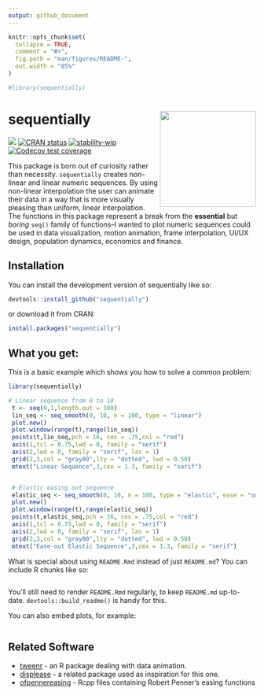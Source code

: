 ```yaml
---
output: github_document
---
```


<!-- README.md is generated from README.Rmd. Please edit that file -->

```r
knitr::opts_chunk$set(
  collapse = TRUE,
  comment = "#>",
  fig.path = "man/figures/README-",
  out.width = "85%"
)

#library(sequentially)
```

# sequentially <img src="man/figures/logo.png" align="right" height="195" alt="" />


<!-- badges: start -->
![](https://img.shields.io/badge/fun_but_useless-%23035949)
[![CRAN status](https://www.r-pkg.org/badges/version/sequentially)](https://CRAN.R-project.org/package=sequentially)
[![stability-wip](https://img.shields.io/badge/stability-wip-lightgrey.svg)](https://github.com/mkenney/software-guides/blob/master/STABILITY-BADGES.md#work-in-progress)
[![Codecov test
coverage](https://codecov.io/gh/jpmonteagudo28/guide/graph/badge.svg)](https://app.codecov.io/gh/jpmonteagudo28/sequentially)

<!-- badges: end -->

This package is born out of curiosity rather than necessity. `sequentially` creates non-linear and linear numeric sequences. By using non-linear interpolation the user can animate their data
in a way that is more visually pleasing than uniform, linear interpolation. The functions in this package represent a break from the **essential** but *boring* `seq()` family of functions–I wanted to plot numeric sequences could be used in data visualization, motion animation, frame interpolation, UI/UX design, population dynamics, economics and finance.

## Installation

You can install the development version of sequentially like so:

``` r
devtools::install_github("sequentially")
```

or download it from CRAN:

```r
install.packages("sequentially")
```


## What you get:

This is a basic example which shows you how to solve a common problem:

```r
library(sequentially)

# Linear sequence from 0 to 10
 t <- seq(0,1,length.out = 100)
 lin_seq <- seq_smooth(0, 10, n = 100, type = "linear")
 plot.new()
 plot.window(range(t),range(lin_seq))
 points(t,lin_seq,pch = 16, cex = .75,col = "red")
 axis(1,tcl = 0.75,lwd = 0, family = "serif")
 axis(2,lwd = 0, family = "serif", las = 1)
 grid(2,3,col = "gray80",lty = "dotted", lwd = 0.50)
 mtext("Linear Sequence",3,cex = 1.3, family = "serif")


 # Elastic easing out sequence
 elastic_seq <- seq_smooth(0, 10, n = 100, type = "elastic", ease = "out")
 plot.new()
 plot.window(range(t),range(elastic_seq))
 points(t,elastic_seq,pch = 16, cex = .75,col = "red")
 axis(1,tcl = 0.75,lwd = 0, family = "serif")
 axis(2,lwd = 0, family = "serif", las = 1)
 grid(2,3,col = "gray80",lty = "dotted", lwd = 0.50)
 mtext("Ease-out Elastic Sequence",3,cex = 1.3, family = "serif")
```

What is special about using `README.Rmd` instead of just `README.md`? You can include R chunks like so:

```r

```

You'll still need to render `README.Rmd` regularly, to keep `README.md` up-to-date. `devtools::build_readme()` is handy for this.

You can also embed plots, for example:

```r

```

## Related Software
* [tweenr](https://cran.r-project.org/web/packages/tweenr/tweenr.pdf) - an R package dealing with data animation. 
* [displease](https://github.com/coolbutuseless/displease) - a related package used as inspiration for this one. 
* [ofpennereasing](https://github.com/jesusgollonet/ofpennereasing) - Rcpp files containing Robert Penner's easing functions
